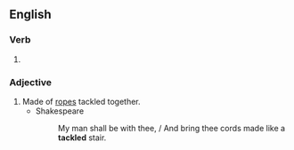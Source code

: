 ==English==

===Verb===
{{head|en|verb form}}

# {{en-past of|tackle}}

===Adjective===
{{en-adj|-}}

# Made of [[rope]]s tackled together.
#* Shakespeare
#*: My man shall be with thee, / And bring thee cords made like a '''tackled''' stair.

{{Webster 1913}}